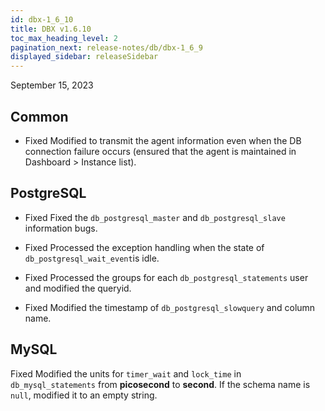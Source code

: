 ```yaml
---
id: dbx-1_6_10
title: DBX v1.6.10
toc_max_heading_level: 2
pagination_next: release-notes/db/dbx-1_6_9
displayed_sidebar: releaseSidebar
---
```


September 15, 2023

## Common

- <Status>Fixed</Status> Modified to transmit the agent information even when the DB connection failure occurs (ensured that the agent is maintained in <UI>Dashboard</UI> > <UI>Instance list</UI>).

## PostgreSQL

- <Status>Fixed</Status> Fixed the <code>db_postgresql_master</code> and <code>db_postgresql_slave</code> information bugs.

- <Status>Fixed</Status> Processed the exception handling when the state of <code>db_postgresql_wait_event</code>is idle.

- <Status>Fixed</Status> Processed the groups for each <code>db_postgresql_statements</code> user and modified the queryid.

- <Status>Fixed</Status> Modified the timestamp of <code>db_postgresql_slowquery</code> and column name.

## MySQL

<p><Status>Fixed</Status> Modified the units for <code>timer_wait</code> and <code>lock_time</code> in <code>db_mysql_statements</code> from <b>picosecond</b> to <b>second</b>. If the schema name is <code>null</code>, modified it to an empty string.</p>
